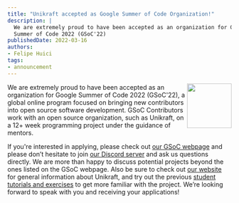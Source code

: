 ```yaml
---
title: "Unikraft accepted as Google Summer of Code Organization!"
description: |
  We are extremely proud to have been accepted as an organization for Google
  Summer of Code 2022 (GSoC'22)
publishedDate: 2022-03-16
authors:
- Felipe Huici
tags:
- announcement
---
```


<img width="100px" src="https://summerofcode.withgoogle.com/assets/media/gsoc-2022-badge.svg" align="right" />

We are extremely proud to have been accepted as an organization for Google Summer of Code 2022 (GSoC'22), a global online program focused on bringing new contributors into open source software development.
GSoC Contributors work with an open source organization, such as Unikraft, on a 12+ week programming project under the guidance of mentors.

If you're interested in applying, please check out [our GSoC webpage](https://summerofcode.withgoogle.com/programs/2022/organizations/unikraft) and please don’t hesitate to join [our Discord server](https://bit.ly/UnikraftDiscord) and ask us questions directly.
We are more than happy to discuss potential projects beyond the ones listed on the GSoC webpage.
Also be sure to check out [our website](https://unikraft.org) for general information about Unikraft, and try out the previous [student tutorials and exercises](https://usoc21.unikraft.org/docs/sessions/schedule/) to get more familiar with the project.
We’re looking forward to speak with you and receiving your applications!


